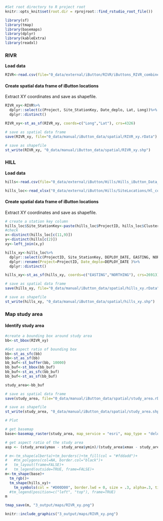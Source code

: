 ```r
#Set root directory to R project root
knitr::opts_knit$set(root.dir = rprojroot::find_rstudio_root_file())
```



```r
library(sf)
library(tmap)
library(basemaps)
library(dplyr)
library(kableExtra)
library(readxl)
```

### RIVR {.unnumbered}

**Load data**

```r
RIVR<-read.csv(file="0_data/external/iButton/RIVR/iButtons_RIVR_combined_April7_2022_no_extremes.csv")
```


#### Create spatial data frame of iButton locations {.unnumbered}

Extract XY coordinates and save as shapefile.

```r
RIVR_xy<-RIVR%>%
  dplyr::select(c(Project, Site_StationKey, Date_deplo, Lat, Long))%>%
  dplyr::distinct()

RIVR_xy<-st_as_sf(RIVR_xy, coords=c("Long","Lat"), crs=4326)

# save as spatial data frame
save(RIVR_xy, file="0_data/manual/iButton_data/spatial/RIVR_xy.rData")

# save as shapefile
st_write(RIVR_xy, "0_data/manual/iButton_data/spatial/RIVR_xy.shp")
```




### HILL {.unnumbered}

**Load data**

```r
hills<-read.csv(file="0_data/external/iButton/Hills/Hills_iButton_Data_Combined_Corrected_for_Deployment_no_extremes_Apr_27.csv")

hills_loc<-read_xlsx("0_data/external/iButton/Hills/SiteLocations/Hl_coordinates.xlsx")
```

#### Create spatial data frame of iButton locations {.unnumbered}

Extract XY coordinates and save as shapefile.

```r

# create a station key column
hills_loc$Site_StationKey<-paste(hills_loc$ProjectID, hills_loc$Cluster, hills_loc$SITE, hills_loc$STATION, sep="-")
#check
x<-distinct(hills_loc[c(11,9)])
y<-distinct(hills[c(2)])
xy<-left_join(x,y)

hills_xy<-hills_loc%>%
  dplyr::select(c(ProjectID, Site_StationKey, DEPLOY_DATE, EASTING, NORTHING))%>%
  dplyr::rename(Project=ProjectID, Date_deplo=DEPLOY_DATE )%>%
  dplyr::distinct()

hills_xy<-st_as_sf(hills_xy, coords=c("EASTING","NORTHING"), crs=26913)

# save as spatial data frame
save(hills_xy, file="0_data/manual/iButton_data/spatial/hills_xy.rData")

# save as shapefile
st_write(hills_xy, "0_data/manual/iButton_data/spatial/hills_xy.shp")
```



### Map study area {-}

#### Identify study area {.unnumbered}

```r
#create a bounding box around study area
bb<-st_bbox(RIVR_xy)

#Get aspect ratio of bounding box
bb<-st_as_sfc(bb)
bb<-st_as_sf(bb)
bb_buf<-st_buffer(bb, 10000)
bb_buf<-st_bbox(bb_buf)
bb_buf<-st_as_sfc(bb_buf)
bb_buf<-st_as_sf(bb_buf)

study_area<-bb_buf

# save as spatial data frame
save(study_area, file="0_data/manual/iButton_data/spatial/study_area.rData")

# save as shapefile
st_write(study_area, "0_data/manual/iButton_data/spatial/study_area.shp")

```

```r
# Plot

# get basemap
base<-basemap_raster(study_area, map_service = "esri", map_type = "delorme_world_base_map")

# get aspect ratio of the study area
asp <- (study_area$ymax - study_area$ymin)/(study_area$xmax - study_area$xmin)

# m<-tm_shape(alberta)+tm_borders()+tm_fill(col = "#fddadd")+
#   #tm_polygons(col=NA, border.col="black")+
#   tm_layout(frame=FALSE)+
#   tm_legend(outside=TRUE, frame=FALSE)+
m<-tm_shape(base)+
  tm_rgb()+
  tm_shape(hills_xy)+
    tm_symbols(col = "#D00D00", border.lwd = 0, size = .3, alpha=.3, title.shape="iButton locations", legend.format = list(text.align="right", text.to.columns = TRUE))
  #tm_legend(position=c("left", "top"), frame=TRUE)
m

tmap_save(m, "3_output/maps/RIVR_xy.png")

```

```r
knitr::include_graphics("3_output/maps/RIVR_xy.png")
```
